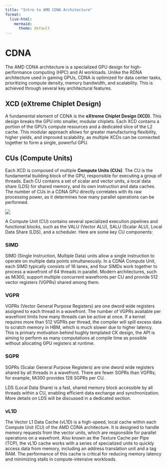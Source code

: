 ---
title: "Intro to AMD CDNA Architecture"
format:
  live-html:
    mermaid:
      theme: default
---

# CDNA

The AMD CDNA architecture is a specialized GPU design for high-performance 
computing (HPC) and AI workloads. Unlike the RDNA architecture used in 
gaming GPUs, CDNA is optimized for data center tasks, prioritizing compute 
density, memory bandwidth, and scalability. This is achieved through several 
key architectural features.

## XCD (eXtreme Chiplet Design)

A fundamental element of CDNA is the **eXtreme Chiplet Design (XCD).**
This design breaks the GPU into smaller, modular chiplets. 
Each XCD contains a portion of the GPU's compute resources and a dedicated 
slice of the L2 cache. This modular approach allows for greater manufacturing 
flexibility, higher yields, and improved scalability, as multiple XCDs can be 
connected together to form a single, powerful GPU.

## CUs (Compute Units)
Each XCD is composed of multiple **Compute Units (CUs)**. 
The CU is the fundamental building block of the GPU, responsible for 
executing a group of threads. Each CU contains a set of scalar and vector units,
a local data share (LDS) for shared memory, and its own instruction and 
data caches. The number of CUs in a CDNA GPU directly correlates with its raw
processing power, as it determines how many parallel operations can be performed.

![](https://rocm.docs.amd.com/projects/rocprofiler-compute/en/latest/_images/gcn_compute_unit.png)

A Compute Unit (CU) contains several specialized execution pipelines and functional blocks, 
such as the VALU (Vector ALU), SALU (Scalar ALU), Local Data Share (LDS),
 and a scheduler. Here are some key CU components:

### SIMD
SIMD (Single Instruction, Multiple Data) units allow a single instruction to operate on multiple data points simultaneously.
 In a CDNA Compute Unit, each SIMD typically consists of 16 lanes, and four SIMDs work together to process a wavefront of 64 threads 
 in parallel. Modern architectures, such as Mi300, support multiple concurrent wavefronts per CU and provide 512 vector registers (VGPRs) shared among them.

### VGPR
VGPRs (Vector General Purpose Registers) are one dword wide registers assigned to each thread in a wavefront. 
The number of VGPRs available per wavefront limits how many threads can be active at once. If a kernel requires more than 512 VGPRs per thread,
 the compiler will spill excess data to scratch memory in HBM, which is much slower due to higher latency.
 This is primary motivation behind hughly templated CK design, the API is aiming to perform as many computations 
 at compile time as possible without allocating  GPU registers at runtime.

### SGPR
SGPRs (Scalar General Purpose Registers) are one dword wide registers shared by all threads in a wavefront. 
There are fewer SGPRs than VGPRs; for example, Mi300 provides 128 SGPRs per CU.

LDS (Local Data Share) is a fast, shared memory block accessible by all threads within a CU, enabling efficient 
data exchange and synchronization. More details on LDS will be discussed in a dedicated section.

### vL1D
The Vector L1 Data Cache (vL1D) is a high-speed, local cache within each Compute Unit (CU) of the AMD CDNA architecture. 
It is designed to handle memory requests from the vector units, which are responsible for parallel operations on a wavefront. 
Also known as the Texture Cache per Pipe (TCP), the vL1D cache works with a series of specialized units to quickly access 
data from memory, including an address translation unit and a tag RAM. The performance of this cache is critical for reducing
memory latency and minimizing stalls in compute-intensive workloads.